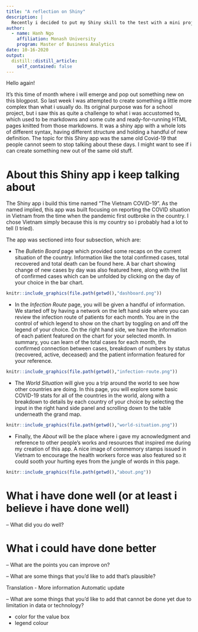 ```yaml
---
title: "A reflection on Shiny"
description: |
  Recently i decided to put my Shiny skill to the test with a mini project that took one week to complete. Now it's time to reflect on what i have done well and what can be improved. Hope you will find something interesting out of what i have to say!
author:
  - name: Hanh Ngo
    affiliation: Monash University
    program: Master of Business Analytics
date: 10-16-2020
output:
  distill::distill_article:
    self_contained: false
---
```


Hello again!

It's this time of month where i will emerge and pop out something new on this blogpost. So last week I was attempted to create something a little more complex than what i usually do. Its original purpose was for a school project, but i saw this as quite a challenge to what i was accustomed to, which used to be markdowns and some cute and ready-for-running HTML pages knitted from those markdowns. It was a shiny app with a whole lots of different syntax, having different structure and holding a handful of new definition. The topic for this Shiny app was the same old Covid-19 that people cannot seem to stop talking about these days. I might want to see if i can create something new out of the same old stuff.  

# About this Shiny app i keep talking about
The Shiny app i build this time named "The Vietnam COVID-19". As the named implied, this app was built focusing on reporting the COVID situation in Vietnam from the time when the pandemic first outbroke in the country. I chose Vietnam simply because this is my country so i probably had a lot to tell (I tried).  

The app was sectioned into four subsection, which are:  

- The _Bulletin Board_ page which provided some recaps on the current situation of the country. Information like the total confirmed cases, total recovered and total death can be found here. A bar chart showing change of new cases by day was also featured here, along with the list of confirmed cases which can be unfolded by clicking on the day of your choice in the bar chart.  

```r
knitr::include_graphics(file.path(getwd(),"dashboard.png"))
```


- In the _Infection Route_ page, you will be given a handful of information. We started off by having a network on the left hand side where you can review the infection route of patients for each month. You are in the control of which legend to show on the chart by toggling on and off the legend of your choice. On the right hand side, we have the information of each patient featured on the chart for your selected month. In summary, you can learn of the total cases for each month, the confirmed connection between cases, breakdown of numbers by status (recovered, active, deceased) and the patient information featured for your reference.  

```r
knitr::include_graphics(file.path(getwd(),"infection-route.png"))
```

- The _World Situation_ will give you a trip around the world to see how other countries are doing. In this page, you will explore some basic COVID-19 stats for all of the countries in the world, along with a breakdown to details by each country of your choice by selecting the input in the right hand side panel and scrolling down to the table underneath the grand map. 

```r
knitr::include_graphics(file.path(getwd(),"world-situation.png"))
```

- Finally, the _About_ will be the place where i gave my acnowledgment and reference to other people's works and resources that inspired me during my creation of this app. A nice image of commemory stamps issued in Vietnam to encourage the health workers force was also featured so it could sooth your hurting eyes from the jungle of words in this page.  

```r
knitr::include_graphics(file.path(getwd(),"about.png"))
```

# What i have done well (or at least i believe i have done well)
– What did you do well?


# What i could have done better

– What are the points you can improve on?


– What are some things that you’d like to add that’s plausible?

Translation - More information
Automatic update


– What are some things that you’d like to add that cannot be done yet due to limitation in data or technology?

- color for the value box
- legend colour



